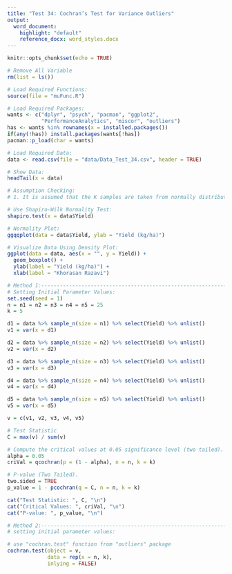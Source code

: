 ```yaml
---
title: "Test 34: Cochran’s Test for Variance Outliers"
output:
  word_document:
    highlight: "default"
    reference_docx: word_styles.docx
---
```


```r
knitr::opts_chunk$set(echo = TRUE)
```

```r
# Remove All Variable
rm(list = ls())

# Load Required Functions:
source(file = "muFunc.R")

# Load Required Packages:
wants <- c("dplyr", "psych", "pacman", "ggplot2",
           "PerformanceAnalytics", "miscor", "outliers")
has <- wants %in% rownames(x = installed.packages())
if(any(!has)) install.packages(wants[!has])
pacman::p_load(char = wants)

# Load Required Data:
data <- read.csv(file = "data/Data_Test_34.csv", header = TRUE)

# Show Data:
headTail(x = data)
```

```r
# Assumption Checking:
# 1. It is assumed that the K samples are taken from normally distributed populations.

# Use Shapiro-Wilk Normality Test:
shapiro.test(x = data$Yield)

# Normality Plot:
ggqqplot(data = data$Yield, ylab = "Yield (kg/ha)")

# Visualize Data Using Density Plot:
ggplot(data = data, aes(x = "", y = Yield)) +
  geom_boxplot() + 
  ylab(label = "Yield (kg/ha)") + 
  xlab(label = "Khorasan Razavi")
```

```r
# Method 1:---------------------------------------------------------------------
# Setting Initial Parameter Values:
set.seed(seed = 1)
n = n1 = n2 = n3 = n4 = n5 = 25
k = 5

d1 = data %>% sample_n(size = n1) %>% select(Yield) %>% unlist()
v1 = var(x = d1)

d2 = data %>% sample_n(size = n2) %>% select(Yield) %>% unlist()
v2 = var(x = d2)

d3 = data %>% sample_n(size = n3) %>% select(Yield) %>% unlist()
v3 = var(x = d3)

d4 = data %>% sample_n(size = n4) %>% select(Yield) %>% unlist()
v4 = var(x = d4)

d5 = data %>% sample_n(size = n5) %>% select(Yield) %>% unlist()
v5 = var(x = d5)

v = c(v1, v2, v3, v4, v5)

# Test Statistic
C = max(v) / sum(v)

# Compute the critical values at 0.05 significance level (two tailed).
alpha = 0.05
criVal = qcochran(p = (1 - alpha), n = n, k = k)

# P-value (Two Tailed).
two.sided = TRUE
p_value = 1 - pcochran(q = C, n = n, k = k)

cat("Test Statistic: ", C, "\n")
cat("Critical Values: ", criVal, "\n")
cat("P-value: ", p_value, "\n")

# Method 2:---------------------------------------------------------------------
# setting initial parameter values:

# use "cochran.test" function from "outliers" package
cochran.test(object = v, 
             data = rep(x = n, k),
             inlying = FALSE)
```

